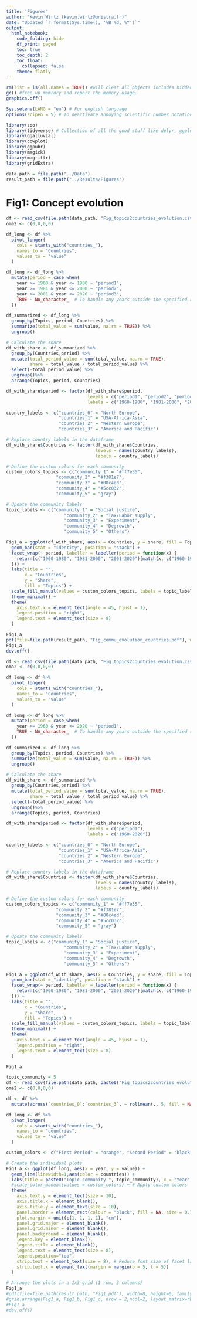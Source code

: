 ```yaml
---
title: 'Figures'
author: "Kevin Wirtz (kevin.wirtz@unistra.fr)"
date: "Updated `r format(Sys.time(), '%B %d, %Y')`"
output:
  html_notebook:
    code_folding: hide
    df_print: paged
    toc: true
    toc_depth: 2
    toc_float:
      collapsed: false
    theme: flatly
---
```


```r

rm(list = ls(all.names = TRUE)) #will clear all objects includes hidden objects.
gc() #free up memrory and report the memory usage.
graphics.off()

Sys.setenv(LANG = "en") # For english language
options(scipen = 5) # To deactivate annoying scientific number notation

library(zoo)
library(tidyverse) # Collection of all the good stuff like dplyr, ggplot2 ect.
library(ggalluvial)
library(cowplot)
library(ggpubr)
library(magick)
library(magrittr)
library(gridExtra)

data_path = file.path("../Data") 
result_path = file.path("../Results/Figures") 

```

# Fig1: Concept evolution

```r
df <- read_csv(file.path(data_path, "Fig_topics2countries_evolution.csv"))
oma2 <- c(0,0,0,0)

df_long <- df %>%
  pivot_longer(
    cols = starts_with("countries_"),
    names_to = "Countries",
    values_to = "value"
  )

df_long <- df_long %>%
  mutate(period = case_when(
    year >= 1960 & year <= 1980 ~ "period1",
    year >= 1981 & year <= 2000 ~ "period2",
    year >= 2001 & year <= 2020 ~ "period3",
    TRUE ~ NA_character_  # To handle any years outside the specified ranges
  ))

df_summarized <- df_long %>%
  group_by(Topics, period, Countries) %>%
  summarize(total_value = sum(value, na.rm = TRUE)) %>%
  ungroup()

# Calculate the share
df_with_share <- df_summarized %>%
  group_by(Countries,period) %>%
  mutate(total_period_value = sum(total_value, na.rm = TRUE),
         share = total_value / total_period_value) %>%
  select(-total_period_value) %>%
  ungroup()%>%
  arrange(Topics, period, Countries)

df_with_share$period <- factor(df_with_share$period, 
                               levels = c("period1", "period2", "period3"), 
                               labels = c("1960-1980", "1981-2000", "2001-2020"))

country_labels <- c("countries_0" = "North Europe",
                    "countries_1" = "USA-Africa-Asia",
                    "countries_2" = "Western Europe",
                    "countries_3" = "America and Pacific")

# Replace country labels in the dataframe
df_with_share$Countries <- factor(df_with_share$Countries, 
                                  levels = names(country_labels), 
                                  labels = country_labels)


```



```r
# Define the custom colors for each community
custom_colors_topics <- c("community_1" = "#ff7e35",
                   "community_2" = "#f381e7",
                   "community_3" = "#00c4ed",
                   "community_4" = "#5cc032",
                   "community_5" = "gray")

# Update the community labels
topic_labels <- c("community_1" = "Social justice",
                      "community_2" = "Tax/Labor supply",
                      "community_3" = "Experiment",
                      "community_4" = "Degrowth",
                      "community_5" = "Others")

Fig1_a = ggplot(df_with_share, aes(x = Countries, y = share, fill = Topics)) +
  geom_bar(stat = "identity", position = "stack") +
  facet_wrap(~ period, labeller = labeller(period = function(x) {
    return(c("1960-1980", "1981-2000", "2001-2020")[match(x, c("1960-1980", "1981-2000", "2001-2020"))])
  })) +
  labs(title = "",
       x = "Countries",
       y = "Share",
       fill = "Topics") +
  scale_fill_manual(values = custom_colors_topics, labels = topic_labels) + # Apply custom colors and labels
  theme_minimal() +
  theme(
    axis.text.x = element_text(angle = 45, hjust = 1),
    legend.position = "right",
    legend.text = element_text(size = 8)
  )

Fig1_a
pdf(file=file.path(result_path, "Fig_commu_evolution_countries.pdf"), width=8, height=6, family="Helvetica", pointsize=10)
Fig1_a
dev.off()


```

```r
df <- read_csv(file.path(data_path, "Fig_topics2countries_evolution.csv"))
oma2 <- c(0,0,0,0)

df_long <- df %>%
  pivot_longer(
    cols = starts_with("countries_"),
    names_to = "Countries",
    values_to = "value"
  )

df_long <- df_long %>%
  mutate(period = case_when(
    year >= 1960 & year <= 2020 ~ "period1",
    TRUE ~ NA_character_  # To handle any years outside the specified ranges
  ))

df_summarized <- df_long %>%
  group_by(Topics, period, Countries) %>%
  summarize(total_value = sum(value, na.rm = TRUE)) %>%
  ungroup()

# Calculate the share
df_with_share <- df_summarized %>%
  group_by(Countries,period) %>%
  mutate(total_period_value = sum(total_value, na.rm = TRUE),
         share = total_value / total_period_value) %>%
  select(-total_period_value) %>%
  ungroup()%>%
  arrange(Topics, period, Countries)

df_with_share$period <- factor(df_with_share$period, 
                               levels = c("period1"), 
                               labels = c("1960-2020"))

country_labels <- c("countries_0" = "North Europe",
                    "countries_1" = "USA-Africa-Asia",
                    "countries_2" = "Western Europe",
                    "countries_3" = "America and Pacific")

# Replace country labels in the dataframe
df_with_share$Countries <- factor(df_with_share$Countries, 
                                  levels = names(country_labels), 
                                  labels = country_labels)


```

```r
# Define the custom colors for each community
custom_colors_topics <- c("community_1" = "#ff7e35",
                   "community_2" = "#f381e7",
                   "community_3" = "#00c4ed",
                   "community_4" = "#5cc032",
                   "community_5" = "gray")

# Update the community labels
topic_labels <- c("community_1" = "Social justice",
                      "community_2" = "Tax/Labor supply",
                      "community_3" = "Experiment",
                      "community_4" = "Degrowth",
                      "community_5" = "Others")

Fig1_a = ggplot(df_with_share, aes(x = Countries, y = share, fill = Topics)) +
  geom_bar(stat = "identity", position = "stack") +
  facet_wrap(~ period, labeller = labeller(period = function(x) {
    return(c("1960-1980", "1981-2000", "2001-2020")[match(x, c("1960-1980", "1981-2000", "2001-2020"))])
  })) +
  labs(title = "",
       x = "Countries",
       y = "Share",
       fill = "Topics") +
  scale_fill_manual(values = custom_colors_topics, labels = topic_labels) + # Apply custom colors and labels
  theme_minimal() +
  theme(
    axis.text.x = element_text(angle = 45, hjust = 1),
    legend.position = "right",
    legend.text = element_text(size = 8)
  )

Fig1_a
```

```r
topic_community = 5
df <- read_csv(file.path(data_path, paste0("Fig_topics2countries_evolution_community_", topic_community, ".csv")))
oma2 <- c(0,0,0,0)

df <- df %>%
  mutate(across(`countries_0`:`countries_3`, ~ rollmean(., 5, fill = NA, align = "center")))

df_long <- df %>%
  pivot_longer(
    cols = starts_with("countries_"),
    names_to = "countries",
    values_to = "value"
  )

```

```r

custom_colors <- c("First Period" = "orange", "Second Period" = "black", "Third Period" = "#3357FF")

# Create the individual plots
Fig1_a <- ggplot(df_long, aes(x = year, y = value)) +
  geom_line(linewidth=1,aes(color = countries)) +
  labs(title = paste0("Topic community ", topic_community), x = "Year", y = "Share of Publications (%)") +
  #scale_color_manual(values = custom_colors) + # Apply custom colors
  theme(
    axis.text.y = element_text(size = 10),
    axis.title.x = element_blank(),
    axis.title.y = element_text(size = 10),
    panel.border = element_rect(colour = "black", fill = NA, size = 0.75),
    plot.margin = unit(c(1, 1, 1, 1), "cm"),
    panel.grid.major = element_blank(),
    panel.grid.minor = element_blank(),
    panel.background = element_blank(),
    legend.key = element_blank(),
    legend.title = element_blank(),
    legend.text = element_text(size = 8),
    legend.position="top",
    strip.text = element_text(size = 8), # Reduce font size of facet labels
    strip.text.x = element_text(margin = margin(b = 5, t = 5))
  )

# Arrange the plots in a 1x3 grid (1 row, 3 columns)
Fig1_a
#pdf(file=file.path(result_path, "Fig1.pdf"), width=8, height=6, family="Helvetica", pointsize=6)
#grid.arrange(Fig1_a, Fig1_b, Fig1_c, nrow = 2,ncol=2, layout_matrix=rbind(c(1,1, 2,2), c(NA, 3, 3, NA)))
#Fig1_a
#dev.off()




```